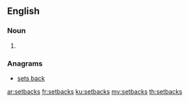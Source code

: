 ==English==

===Noun===
{{head|en|noun plural form}}

# {{plural of|setback|lang=en}}

===Anagrams===
* [[sets back#English|sets back]]

[[ar:setbacks]]
[[fr:setbacks]]
[[ku:setbacks]]
[[my:setbacks]]
[[th:setbacks]]